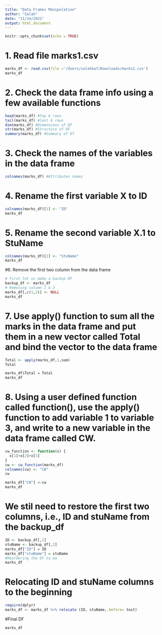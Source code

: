 ```yaml
---
title: "Data Frames Manipulation"
author: "Salah"
date: "11/24/2021"
output: html_document
---
```


```r
knitr::opts_chunk$set(echo = TRUE)
```

# 1.	Read file marks1.csv

```r
marks_df <- read.csv(file ='/Users/salahkaf/Downloads/marks1.csv')
marks_df
```
# 2.	Check the data frame info using a few available functions

```r
head(marks_df) #Top 6 rows
tail(marks_df) #last 6 rows
dim(marks_df) #Dimensions of DF
str(marks_df) #Structure of DF
summary(marks_df) #Summary of Df
```


# 3.	Check the names of the variables in the data frame

```r
colnames(marks_df) #Attributes names
```

# 4.	Rename the first variable X to ID
```r
colnames(marks_df)[1] <- "ID"
marks_df
```
# 5.	Rename the second variable X.1 to StuName
```r
colnames(marks_df)[2] <- "StuName"
marks_df
```
#6.	Remove the first two column from the data frame

```r
# First let us make a backup DF 
backup_df <- marks_df
# Removing column 1 & 2 
marks_df[,c(1,2)] <- NULL
marks_df
```

# 7.	Use apply() function to sum all the marks in the data frame and put them in a new vector called Total and bind the vector to the data frame

```r
Total <- apply(marks_df,1,sum)
Total
```

```r
marks_df$Total = Total
marks_df
```
# 8.	Using a user defined function called function(), use the apply() function to add variable 1 to variable 3, and write to a new variable in the data frame called CW. 

```r
cw_function <- function(x) {
  x[1]+x[2]+x[3]
}
cw <- cw_function(marks_df)
colnames(cw) <- "CW"
cw
```
```r
marks_df["CW"] <-cw
marks_df
```
# We stil need to restore the first two columns, i.e., ID and stuName from the backup_df
```r
ID <- backup_df[,1]
stuName <- backup_df[,2]
marks_df["ID"] = ID
marks_df["stuName"] = stuName
#Reordering the DF to ma
marks_df
```
# Relocating ID and stuName columns to the beginning 
```r
require(dplyr)
marks_df <- marks_df %>% relocate (ID, stuName,.before= test)
```
#Final DF
```r
marks_df
```


